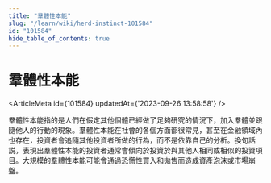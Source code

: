 ```yaml
---
title: "羣體性本能"
slug: "/learn/wiki/herd-instinct-101584"
id: "101584"
hide_table_of_contents: true
---
```



# 羣體性本能

<ArticleMeta id={101584} updatedAt={'2023-09-26 13:58:58'} />
<div className='border-solid border-b border-t-0 my-4 border-[var(--ifm-color-gray-300)]' />

羣體性本能指的是人們在假定其他個體已經做了足夠研究的情況下，加入羣體並跟隨他人的行動的現象。羣體性本能在社會的各個方面都很常見，甚至在金融領域內也存在，投資者會追隨其他投資者所做的行為，而不是依靠自己的分析。換句話説，表現出羣體性本能的投資者通常會傾向於投資於與其他人相同或相似的投資項目。大規模的羣體性本能可能會通過恐慌性買入和拋售而造成資產泡沫或市場崩盤。
